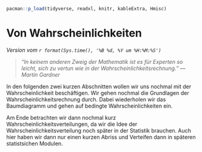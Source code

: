 ```r
pacman::p_load(tidyverse, readxl, knitr, kableExtra, Hmisc)
```

# Von Wahrscheinlichkeiten

*Version vom `r format(Sys.time(), '%B %d, %Y um %H:%M:%S')`*

> *"In keinem anderen Zweig der Mathematik ist es für Experten so leicht, sich zu vertun wie in der Wahrscheinlichkeitsrechnung." --- Martin Gardner*

In den folgenden zwei kurzen Abschnitten wollen wir uns nochmal mit der Wahrscheinlichkeit beschäftigen. Wir gehen nochmal die Grundlagen der Wahrscheinlichkeitsrechnung durch. Dabei wiederholen wir das Baumdiagramm und gehen auf bedingte Wahrscheinlichkeiten ein.

Am Ende betrachten wir dann nochmal kurz Wahrscheinlichkeitsverteilungen, da wir die Idee der Wahrscheinlichkeitsverteilung noch später in der Statistik brauchen. Auch hier haben wir dann nur einen kurzen Abriss und Verteifen dann in späteren statistsichen Modulen.



